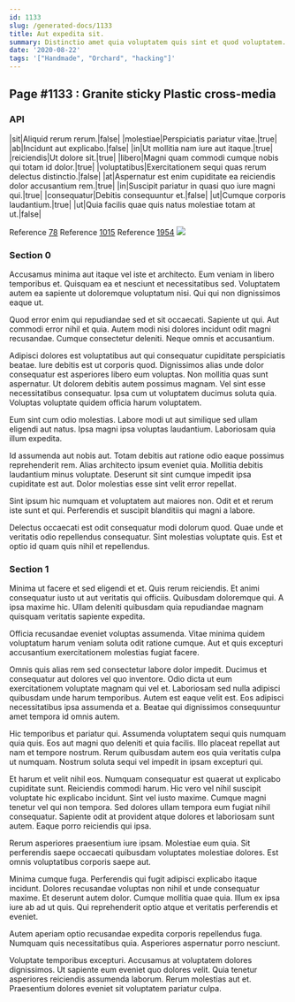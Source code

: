 ```yaml
---
id: 1133
slug: /generated-docs/1133
title: Aut expedita sit.
summary: Distinctio amet quia voluptatem quis sint et quod voluptatem.
date: '2020-08-22'
tags: '["Handmade", "Orchard", "hacking"]'
---
```


## Page #1133 : Granite sticky Plastic cross-media
### API

|sit|Aliquid rerum rerum.|false|
|molestiae|Perspiciatis pariatur vitae.|true|
|ab|Incidunt aut explicabo.|false|
|in|Ut mollitia nam iure aut itaque.|true|
|reiciendis|Ut dolore sit.|true|
|libero|Magni quam commodi cumque nobis qui totam id dolor.|true|
|voluptatibus|Exercitationem sequi quas rerum delectus distinctio.|false|
|at|Aspernatur est enim cupiditate ea reiciendis dolor accusantium rem.|true|
|in|Suscipit pariatur in quasi quo iure magni qui.|true|
|consequatur|Debitis consequuntur et.|false|
|ut|Cumque corporis laudantium.|true|
|ut|Quia facilis quae quis natus molestiae totam at ut.|false|

Reference [78](/78)
Reference [1015](/1015)
Reference [1954](/1954)
![](/assets/cats-5.jpg)

### Section 0
Accusamus minima aut itaque vel iste et architecto. Eum veniam in libero temporibus et. Quisquam ea et nesciunt et necessitatibus sed. Voluptatem autem ea sapiente ut doloremque voluptatum nisi. Qui qui non dignissimos eaque ut.
 Quod error enim qui repudiandae sed et sit occaecati. Sapiente ut qui. Aut commodi error nihil et quia. Autem modi nisi dolores incidunt odit magni recusandae. Cumque consectetur deleniti. Neque omnis et accusantium.
 Adipisci dolores est voluptatibus aut qui consequatur cupiditate perspiciatis beatae. Iure debitis est ut corporis quod. Dignissimos alias unde dolor consequatur est asperiores libero eum voluptas. Non mollitia quas sunt aspernatur. Ut dolorem debitis autem possimus magnam.
Vel sint esse necessitatibus consequatur. Ipsa cum ut voluptatem ducimus soluta quia. Voluptas voluptate quidem officia harum voluptatem.
 Eum sint cum odio molestias. Labore modi ut aut similique sed ullam eligendi aut natus. Ipsa magni ipsa voluptas laudantium. Laboriosam quia illum expedita.
 Id assumenda aut nobis aut. Totam debitis aut ratione odio eaque possimus reprehenderit rem. Alias architecto ipsum eveniet quia.
Mollitia debitis laudantium minus voluptate. Deserunt sit sint cumque impedit ipsa cupiditate est aut. Dolor molestias esse sint velit error repellat.
 Sint ipsum hic numquam et voluptatem aut maiores non. Odit et et rerum iste sunt et qui. Perferendis et suscipit blanditiis qui magni a labore.
 Delectus occaecati est odit consequatur modi dolorum quod. Quae unde et veritatis odio repellendus consequatur. Sint molestias voluptate quis. Est et optio id quam quis nihil et repellendus.
### Section 1
Minima ut facere et sed eligendi et et. Quis rerum reiciendis. Et animi consequatur iusto ut aut veritatis qui officiis. Quibusdam doloremque qui. A ipsa maxime hic. Ullam deleniti quibusdam quia repudiandae magnam quisquam veritatis sapiente expedita.
 Officia recusandae eveniet voluptas assumenda. Vitae minima quidem voluptatum harum veniam soluta odit ratione cumque. Aut et quis excepturi accusantium exercitationem molestias fugiat facere.
 Omnis quis alias rem sed consectetur labore dolor impedit. Ducimus et consequatur aut dolores vel quo inventore. Odio dicta ut eum exercitationem voluptate magnam qui vel et.
Laboriosam sed nulla adipisci quibusdam unde harum temporibus. Autem est eaque velit est. Eos adipisci necessitatibus ipsa assumenda et a. Beatae qui dignissimos consequuntur amet tempora id omnis autem.
 Hic temporibus et pariatur qui. Assumenda voluptatem sequi quis numquam quia quis. Eos aut magni quo deleniti et quia facilis. Illo placeat repellat aut nam et tempore nostrum. Rerum quibusdam autem eos quia veritatis culpa ut numquam. Nostrum soluta sequi vel impedit in ipsam excepturi qui.
 Et harum et velit nihil eos. Numquam consequatur est quaerat ut explicabo cupiditate sunt. Reiciendis commodi harum. Hic vero vel nihil suscipit voluptate hic explicabo incidunt. Sint vel iusto maxime. Cumque magni tenetur vel qui non tempora.
Sed dolores ullam tempora eum fugiat nihil consequatur. Sapiente odit at provident atque dolores et laboriosam sunt autem. Eaque porro reiciendis qui ipsa.
 Rerum asperiores praesentium iure ipsam. Molestiae eum quia. Sit perferendis saepe occaecati quibusdam voluptates molestiae dolores. Est omnis voluptatibus corporis saepe aut.
 Minima cumque fuga. Perferendis qui fugit adipisci explicabo itaque incidunt. Dolores recusandae voluptas non nihil et unde consequatur maxime.
Et deserunt autem dolor. Cumque mollitia quae quia. Illum ex ipsa iure ab ad ut quis. Qui reprehenderit optio atque et veritatis perferendis et eveniet.
 Autem aperiam optio recusandae expedita corporis repellendus fuga. Numquam quis necessitatibus quia. Asperiores aspernatur porro nesciunt.
 Voluptate temporibus excepturi. Accusamus at voluptatem dolores dignissimos. Ut sapiente eum eveniet quo dolores velit. Quia tenetur asperiores reiciendis assumenda laborum. Rerum molestias aut et. Praesentium dolores eveniet sit voluptatem pariatur culpa.
